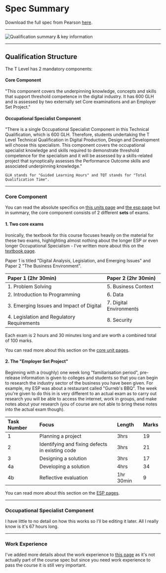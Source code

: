 # Spec Summary

Download the full spec from Pearson [here](https://qualifications.pearson.com/en/qualifications/t-levels/digital-production-design-and-development.html).

---

![Qualification summary & key information](/img/summary_and_key_info.png)

---

## Qualification Structure
The T Level has 2 mandatory components:

#### Core Component
"This component covers the underpinning knowledge, concepts and skills that support
threshold competence in the digital industry. It has 600 GLH and is assessed by two
externally set Core examinations and an Employer Set Project."

#### Occupational Specialist Component
"There is a single Occupational Specialist Component in this Technical Qualification,
which is 600 GLH. Therefore, students undertaking the T Level Technical Qualification
in Digital Production, Design and Development will choose this specialism.
This component covers the occupational specialist knowledge and skills required to
demonstrate threshold competence for the specialism and it will be assessed by a
skills-related project that synoptically assesses the Performance Outcome skills and
associated underpinning knowledge."

```
GLH stands for "Guided Learning Hours" and TQT stands for "Total Qualification Time".
```

---

### Core Component
You can read the absolute specifics on [this units page](/core-units/unit-1) and [the esp page](/esp/task-1) but in summary, the core component consists of 2 different **sets** of exams.

#### 1. Two core exams
Ironically, the textbook for this course focuses heavily on the material for these two exams, highlighting almost nothing about the longer ESP or even longer Occupational Specialism - I've written more about this on the [textbook page](/textbook).

Paper 1 is titled "Digital Analysis, Legislation, and Emerging Issues" and Paper 2 "The Business Environment".

| Paper 1 (2hr 30min) | Paper 2 (2hr 30min) |
| :------------------ | :------------------ |
| 1. Problem Solving  | 5. Business Context |
| 2. Introduction to Programming | 6. Data |
| 3. Emerging Issues and Impact of Digital | 7. Digital Environments |
| 4. Legislation and Regulatory Requirements | 8. Security |

Each exam is 2 hours and 30 minutes long and are worth a combined total of 100 marks.

You can read more about this section on the [core unit pages](/core-units/unit-1).

#### 2. The "Employer Set Project"
Beginning with a (roughly) one week long "familiarisation period", pre-release information is given to colleges and students so that you can begin to research the industry sector of the business you have been given. For example, my ESP was about a restaurant called "Gurreb's BBQ". The week you're given to do this in is very different to an actual exam as to carry out research you will be able to access the internet, work in groups, and make notes about your research (you of course are not able to bring these notes into the actual exam though).

| Task Number | Focus | Length | Marks |
| :---------- | :---- | :----- | :---- |
| 1           | Planning a project | 3hrs | 19 |
| 2           | Identifying and fixing defects in existing code | 3hrs | 21 |
| 3           | Designing a solution | 3hrs | 17 |
| 4a          | Developing a solution | 4hrs | 34 |
| 4b          | Reflective evaluation | 1hr 30min | 9 |

You can read more about this section on the [ESP pages](/esp/task-1).

---

### Occupational Specialist Component
I have little to no detail on how this works so I'll be editing it later. All I really know is it's 67 hours long.

---

### Work Experience
I've added more details about the work experience to [this page](/work-experience) as it's not actually part of the course spec but since you need work experience to pass the course it is still very important.
